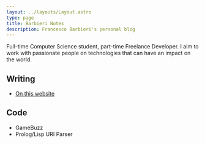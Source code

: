 ```yaml
---
layout: ../layouts/Layout.astro
type: page
title: Barbieri Notes
description: Francesco Barbieri's personal blog
---
```


Full-time Computer Science student, part-time Freelance Developer. I aim to work with passionate people on technologies that can have an impact on the world.

## Writing
- [On this website](www.google.com)

## Code
- GameBuzz
- Prolog/Lisp URI Parser